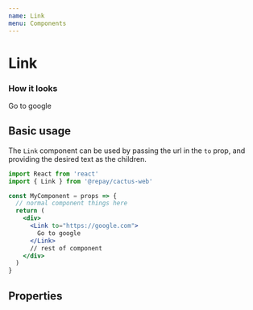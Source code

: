 ```yaml
---
name: Link
menu: Components
---
```



# Link

### How it looks

<Link to="https://google.com">
  Go to google
</Link>

## Basic usage

The `Link` component can be used by passing the url in the `to` prop, and providing the desired text as the children.

```jsx
import React from 'react'
import { Link } from '@repay/cactus-web'

const MyComponent = props => {
  // normal component things here
  return (
    <div>
      <Link to="https://google.com">
        Go to google
      </Link>
      // rest of component
    </div>
  )
}
```

## Properties

<PropsTable of={Link} />
